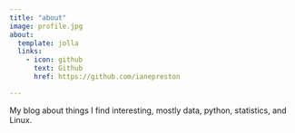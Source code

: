 ```yaml
---
title: "about"
image: profile.jpg
about:
  template: jolla
  links:
    - icon: github
      text: Github
      href: https://github.com/ianepreston

---
```


My blog about things I find interesting, mostly data, python, statistics, and Linux.
